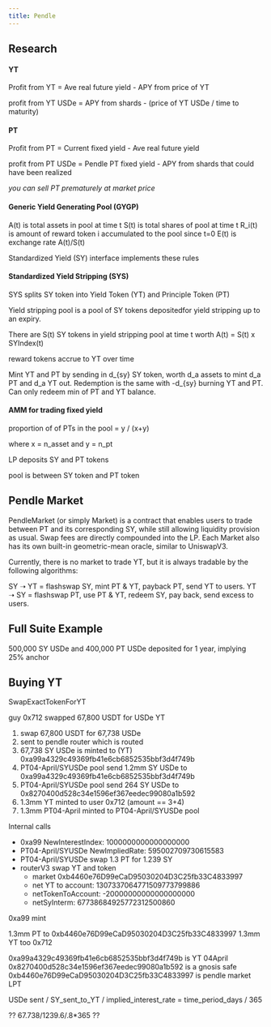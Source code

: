 ```yaml
---
title: Pendle
---
```


## Research

#### **YT**

Profit from YT = Ave real future yield - APY from price of YT

profit from YT USDe = APY from shards - (price of YT USDe / time to maturity)

#### **PT**

Profit from PT = Current fixed yield - Ave real future yield

profit from PT USDe = Pendle PT fixed yield - APY from shards that could have been realized

*you can sell PT prematurely at market price*

#### **Generic Yield Generating Pool (GYGP)**

A(t) is total assets in pool at time t
S(t) is total shares of pool at time t
R_i(t) is amount of reward token i accumulated to the pool since t=0
E(t) is exchange rate A(t)/S(t)

Standardized Yield (SY) interface implements these rules

#### **Standardized Yield Stripping (SYS)**

SYS splits SY token into Yield Token (YT) and Principle Token (PT)

Yield stripping pool is a pool of SY tokens depositedfor yield stripping up to an expiry.

There are S(t) SY tokens in yield stripping pool at time t worth A(t) = S(t) x SYIndex(t)

reward tokens accrue to YT over time

Mint YT and PT by sending in d_{sy} SY token, worth d_a assets to mint d_a PT and d_a YT out. Redemption is the same with -d_{sy} burning YT and PT. Can only redeem min of PT and YT balance.

#### **AMM for trading fixed yield**

proportion of of PTs in the pool = y / (x+y)

where x = n_asset and y = n_pt

LP deposits SY and PT tokens

pool is between SY token and PT token

## Pendle Market

PendleMarket (or simply Market) is a contract that enables users to trade between PT and its corresponding SY, while still allowing liquidity provision as usual. Swap fees are directly compounded into the LP. Each Market also has its own built-in geometric-mean oracle, similar to UniswapV3.

Currently, there is no market to trade YT, but it is always tradable by the following algorithms:

SY ➝ YT = flashswap SY, mint PT & YT, payback PT, send YT to users.
YT ➝ SY = flashswap PT, use PT & YT, redeem SY, pay back, send excess to users.

## Full Suite Example

500,000 SY USDe and 400,000 PT USDe deposited for 1 year, implying 25% anchor



## Buying YT

SwapExactTokenForYT

guy 0x712 swapped 67,800 USDT for USDe YT

1. swap 67,800 USDT for 67,738 USDe
2. sent to pendle router which is routed
3. 67,738 SY USDe is minted to (YT) 0xa99a4329c49369fb41e6cb6852535bbf3d4f749b
4. PT04-April/SYUSDe pool send 1.2mm SY USDe to 0xa99a4329c49369fb41e6cb6852535bbf3d4f749b
5. PT04-April/SYUSDe pool send 264 SY USDe to 0x8270400d528c34e1596ef367eedec99080a1b592
6. 1.3mm YT minted to user 0x712 (amount == 3+4)
7. 1.3mm PT04-April minted to PT04-April/SYUSDe pool

Internal calls

- 0xa99 NewInterestIndex: 1000000000000000000
- PT04-April/SYUSDe NewImpliedRate: 595002709730615583
- PT04-April/SYUSDe swap 1.3 PT for 1.239 SY
- routerV3 swap YT and token
    - market 0xb4460e76D99eCaD95030204D3C25fb33C4833997
    - net YT to account: 1307337064771509773799886
    - netTokenToAccount: -20000000000000000000
    - netSyInterm: 67738684925772312500860

0xa99 mint

1.3mm PT to 0xb4460e76D99eCaD95030204D3C25fb33C4833997
1.3mm YT too 0x712

0xa99a4329c49369fb41e6cb6852535bbf3d4f749b is YT 04April
0x8270400d528c34e1596ef367eedec99080a1b592 is a gnosis safe
0xb4460e76D99eCaD95030204D3C25fb33C4833997 is pendle market LPT



USDe sent / SY_sent_to_YT / implied_interest_rate = time_period_days / 365

?? 67.738/1239.6/.8*365 ??